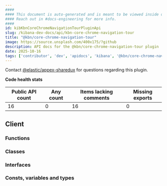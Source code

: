 ```yaml
---
####
#### This document is auto-generated and is meant to be viewed inside our experimental, new docs system.
#### Reach out in #docs-engineering for more info.
####
id: kibKbnCoreChromeNavigationTourPluginApi
slug: /kibana-dev-docs/api/kbn-core-chrome-navigation-tour
title: "@kbn/core-chrome-navigation-tour"
image: https://source.unsplash.com/400x175/?github
description: API docs for the @kbn/core-chrome-navigation-tour plugin
date: 2025-10-16
tags: ['contributor', 'dev', 'apidocs', 'kibana', '@kbn/core-chrome-navigation-tour']
---
```




Contact [@elastic/appex-sharedux](https://github.com/orgs/elastic/teams/appex-sharedux) for questions regarding this plugin.

**Code health stats**

| Public API count  | Any count | Items lacking comments | Missing exports |
|-------------------|-----------|------------------------|-----------------|
| 16 | 0 | 16 | 0 |

## Client

### Functions
<DocDefinitionList data={kbnCoreChromeNavigationTourObj.client.functions}/>

### Classes
<DocDefinitionList data={kbnCoreChromeNavigationTourObj.client.classes}/>

### Interfaces
<DocDefinitionList data={kbnCoreChromeNavigationTourObj.client.interfaces}/>

### Consts, variables and types
<DocDefinitionList data={kbnCoreChromeNavigationTourObj.client.misc}/>

